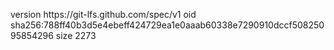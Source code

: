 version https://git-lfs.github.com/spec/v1
oid sha256:788ff40b3d5e4ebeff424729ea1e0aaab60338e7290910dccf50825095854296
size 2273
